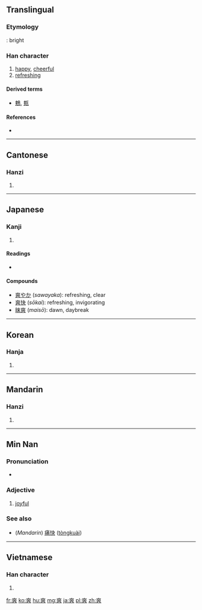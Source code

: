 ==Translingual==

===Etymology===
{{Han compound|大|㸚|ls=ic}}: bright

===Han character===
{{Han char|rn=89|rad=爻|as=07|sn=11|four=4003<sub>4</sub>|canj=大大大大 (KKKK)}}

# [[happy]], [[cheerful]]
# [[refreshing]]

====Derived terms====
* [[鷞]], [[㼽]]

====References====
* {{Han ref|kx=0690.220|dkj=19746|dj=1104.020|hdz=10543.150|uh=723D|ud=29245|bh=B26E|bd=45678}}

----

==Cantonese==

===Hanzi===
{{yue-hanzi|jyut=|y=song2}}

# {{defn|lang=yue|sort=爻07}}

----

==Japanese==

===Kanji===
{{ja-kanji|grade=|rs=爻07}}

# {{defn|lang=ja|sort=爻07}}

====Readings====
* {{ja-readings|on=[[しょう]] (''shō''), [[そう]] (''sō'')|kun=[[あきらか]] ([[爽らか]] ''akiraka''), [[さわやか]] ([[爽やか]], ''sawayaka''), [[たがう]] (''tagau'')}}

====Compounds====
* [[爽やか]] (''sawayaka''): refreshing, clear
* [[爽快]] (''sōkai''): refreshing, invigorating
* [[昧爽]] (''maisō''): dawn, daybreak

----

==Korean==

===Hanja===
{{ko-hanja|hangeul=상|eumhun=|rv=sang|mr=sang|y=sang}}

# {{defn|lang=ko|sort=爻07}}

----

==Mandarin==

===Hanzi===
{{cmn-hanzi|pin=[[shuǎng]] ([[shuang3]])|wg=shuang<sup>3</sup>}}

# {{defn|lang=cmn|sort=爻07}}

----

==Min Nan==

===Pronunciation===
* {{IPA|[ sɔŋ˥˧ ]|lang=nan}}

===Adjective===
{{nan-adj|ts|poj=sóng|pojt=song2|rs=爻07}}

# [[joyful]]

===See also===
* (''Mandarin'') [[痛快]] ([[tòngkuài]])

----

==Vietnamese==

===Han character===
{{vi-hantu|[[sảng]], [[sửng]], [[sượng]], [[sững]]|rs=爻07}}

# {{defn|lang=vi|sort=爻07}}

[[fr:爽]]
[[ko:爽]]
[[hu:爽]]
[[mg:爽]]
[[ja:爽]]
[[pl:爽]]
[[zh:爽]]